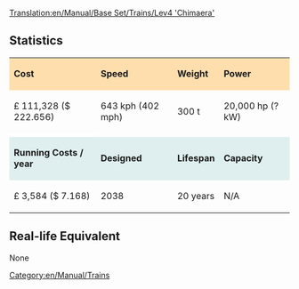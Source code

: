 [[Translation:en/Manual/Base Set/Trains/Lev4 'Chimaera']]
==Statistics==

{| cellspacing="3" align="center"

|style="background:#ffdead;"| '''Cost'''
|style="background:#ffdead;"| '''Speed'''
|style="background:#ffdead;"| '''Weight'''
|style="background:#ffdead;"| '''Power'''
|-
| £ 111,328 ($ 222.656)
| 643 kph (402 mph)
| 300 t
| 20,000 hp (? kW)
|-
|style="background:white;"colspan='4'| 
|-
|style="background:#dfefef;"|'''Running Costs / year'''
|style="background:#dfefef;"|'''Designed'''
|style="background:#dfefef;"|'''Lifespan'''
|style="background:#dfefef;"|'''Capacity'''
|-
| £ 3,584 ($ 7.168)
| 2038
| 20 years
| N/A
|}

==Real-life Equivalent==
None

[[Category:en/Manual/Trains]]